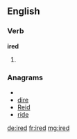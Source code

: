 ==English==

===Verb===
'''ired'''

# {{past of|[[ire]]}}

===Anagrams===
* {{alphagram|deir}}
* [[dire#English|dire]]
* [[Reid#English|Reid]]
* [[ride#English|ride]]

[[de:ired]]
[[fr:ired]]
[[mg:ired]]